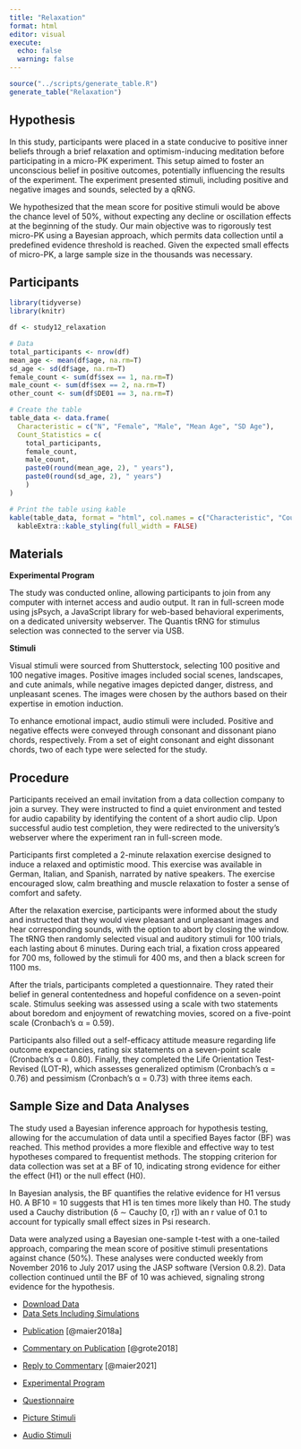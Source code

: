 ```yaml
---
title: "Relaxation"
format: html
editor: visual
execute: 
  echo: false
  warning: false
---
```


```r
source("../scripts/generate_table.R")
generate_table("Relaxation")
```

## Hypothesis

In this study, participants were placed in a state conducive to positive inner beliefs through a brief relaxation and optimism-inducing meditation before participating in a micro-PK experiment. This setup aimed to foster an unconscious belief in positive outcomes, potentially influencing the results of the experiment. The experiment presented stimuli, including positive and negative images and sounds, selected by a qRNG.

We hypothesized that the mean score for positive stimuli would be above the chance level of 50%, without expecting any decline or oscillation effects at the beginning of the study. Our main objective was to rigorously test micro-PK using a Bayesian approach, which permits data collection until a predefined evidence threshold is reached. Given the expected small effects of micro-PK, a large sample size in the thousands was necessary.

## Participants

```r
library(tidyverse)
library(knitr)

df <- study12_relaxation

# Data
total_participants <- nrow(df)
mean_age <- mean(df$age, na.rm=T)
sd_age <- sd(df$age, na.rm=T)
female_count <- sum(df$sex == 1, na.rm=T)
male_count <- sum(df$sex == 2, na.rm=T)
other_count <- sum(df$DE01 == 3, na.rm=T)

# Create the table
table_data <- data.frame(
  Characteristic = c("N", "Female", "Male", "Mean Age", "SD Age"),
  Count_Statistics = c(
    total_participants, 
    female_count, 
    male_count,
    paste0(round(mean_age, 2), " years"), 
    paste0(round(sd_age, 2), " years")
    )
)

# Print the table using kable
kable(table_data, format = "html", col.names = c("Characteristic", "Count/Statistic")) %>%
  kableExtra::kable_styling(full_width = FALSE)

```

## Materials

**Experimental Program**

The study was conducted online, allowing participants to join from any computer with internet access and audio output. It ran in full-screen mode using jsPsych, a JavaScript library for web-based behavioral experiments, on a dedicated university webserver. The Quantis tRNG for stimulus selection was connected to the server via USB.

**Stimuli**

Visual stimuli were sourced from Shutterstock, selecting 100 positive and 100 negative images. Positive images included social scenes, landscapes, and cute animals, while negative images depicted danger, distress, and unpleasant scenes. The images were chosen by the authors based on their expertise in emotion induction.

To enhance emotional impact, audio stimuli were included. Positive and negative effects were conveyed through consonant and dissonant piano chords, respectively. From a set of eight consonant and eight dissonant chords, two of each type were selected for the study.

## Procedure

Participants received an email invitation from a data collection company to join a survey. They were instructed to find a quiet environment and tested for audio capability by identifying the content of a short audio clip. Upon successful audio test completion, they were redirected to the university’s webserver where the experiment ran in full-screen mode.

Participants first completed a 2-minute relaxation exercise designed to induce a relaxed and optimistic mood. This exercise was available in German, Italian, and Spanish, narrated by native speakers. The exercise encouraged slow, calm breathing and muscle relaxation to foster a sense of comfort and safety.

After the relaxation exercise, participants were informed about the study and instructed that they would view pleasant and unpleasant images and hear corresponding sounds, with the option to abort by closing the window. The tRNG then randomly selected visual and auditory stimuli for 100 trials, each lasting about 6 minutes. During each trial, a fixation cross appeared for 700 ms, followed by the stimuli for 400 ms, and then a black screen for 1100 ms.

After the trials, participants completed a questionnaire. They rated their belief in general contentedness and hopeful confidence on a seven-point scale. Stimulus seeking was assessed using a scale with two statements about boredom and enjoyment of rewatching movies, scored on a five-point scale (Cronbach’s α = 0.59).

Participants also filled out a self-efficacy attitude measure regarding life outcome expectancies, rating six statements on a seven-point scale (Cronbach’s α = 0.80). Finally, they completed the Life Orientation Test-Revised (LOT-R), which assesses generalized optimism (Cronbach’s α = 0.76) and pessimism (Cronbach’s α = 0.73) with three items each.

## Sample Size and Data Analyses

The study used a Bayesian inference approach for hypothesis testing, allowing for the accumulation of data until a specified Bayes factor (BF) was reached. This method provides a more flexible and effective way to test hypotheses compared to frequentist methods. The stopping criterion for data collection was set at a BF of 10, indicating strong evidence for either the effect (H1) or the null effect (H0).

In Bayesian analysis, the BF quantifies the relative evidence for H1 versus H0. A BF10 = 10 suggests that H1 is ten times more likely than H0. The study used a Cauchy distribution (δ ∼ Cauchy \[0, r\]) with an r value of 0.1 to account for typically small effect sizes in Psi research.

Data were analyzed using a Bayesian one-sample t-test with a one-tailed approach, comparing the mean score of positive stimuli presentations against chance (50%). These analyses were conducted weekly from November 2016 to July 2017 using the JASP software (Version 0.8.2). Data collection continued until the BF of 10 was achieved, signaling strong evidence for the hypothesis.

::: {.callout-tip title="Data" collapse="false"}
-   [Download Data](../data/relaxation/stimrelaxation.csv)
-   [Data Sets Including Simulations](https://open-data.spr.ac.uk/dataset/intentional-observer-effects-quantum-randomness)
:::

::: {.callout-note title="Resources" collapse="false"}
-   [Publication](https://www.frontiersin.org/journals/psychology/articles/10.3389/fpsyg.2018.00379/full) [@maier2018a]

-   [Commentary on Publication](https://www.frontiersin.org/journals/psychology/articles/10.3389/fpsyg.2018.01350/full) [@grote2018]

-   [Reply to Commentary](https://journalofscientificexploration.org/index.php/jse/article/view/1535) [@maier2021]

-    [Experimental Program](https://github.com/mrzdcmps/labreport/blob/main/data/relaxation/experiment-sound.html)

-   [Questionnaire](../data/relaxation/questionnaire.pdf)

-   [Picture Stimuli](../data/relaxation/pictures.zip)

-   [Audio Stimuli](../data/relaxation/sounds.zip)
:::

